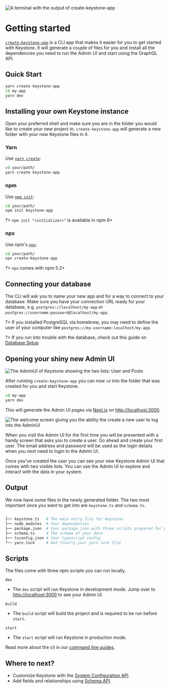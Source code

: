 
![A terminal with the output of create-keystone-app](/assets/tutorials/getting-started/cover.svg)

# Getting started

[`create-keystone-app`](https://github.com/keystonejs/create-keystone-app) is a CLI app that makes it easier for you to get started with Keystone.
It will generate a couple of files for you and install all the dependencies you need to run the Admin UI and start using the GraphQL API.

## Quick Start

```sh
yarn create keystone-app
cd my-app
yarn dev
```

## Installing your own Keystone instance

Open your preferred shell and make sure you are in the folder you would like to create your new project in.
`create-keystone-app` will generate a new folder with your new Keystone files in it.

### Yarn

Use [`yarn create`](https://classic.yarnpkg.com/en/docs/cli/create/):

```sh
cd your/path/
yarn create keystone-app
```

### npm

Use [`npm init`](https://docs.npmjs.com/cli/v7/commands/npm-init):

```sh
cd your/path/
npm init keystone-app
```

?> `npm init "<initializer>"` is available in npm 6+

### npx

Use npm's [`npx`](https://docs.npmjs.com/cli/v7/commands/npx):

```sh
cd your/path/
npx create-keystone-app
```

?> `npx` comes with npm 5.2+

## Connecting your database

The CLI will ask you to name your new app and for a way to connect to your database.
Make sure you have your connection URL ready for your database, e.g. `postgres://localhost/my-app` or `postgres://username:password@localhost/my-app`.

?> If you installed PostgreSQL via homebrew, you may need to define the user of your computer like `postgres://my-username:localhost/my-app`.

?> If you run into trouble with the database, check out this guide on [Database Setup](https://www.keystonejs.com/quick-start/adapters)

## Opening your shiny new Admin UI

![The AdminUI of Keystone showing the two lists: User and Posts](/assets/tutorials/getting-started/adminui.png)

After running `create-keystone-app` you can now `cd` into the folder that was created for you and start Keystone.

```sh
cd my-app
yarn dev
```

This will generate the Admin UI pages via [Next.js](https://nextjs.org/) on [http://localhost:3000](http://localhost:3000).

![The welcome screen giving you the ability the create a new user to log into the AdminUI](/assets/tutorials/getting-started/welcome-screen.png)

When you visit the Admin UI for the first time you will be presented with a handy screen that asks you to create a user.
Go ahead and create your first user.
The email address and password will be used as the login details when you next need to login to the Admin UI.

Once you've created the user you can see your new Keystone Admin UI that comes with two visible lists.
You can use the Admin UI to explore and interact with the data in your system.

## Output

We now have some files in the newly generated folder. The two most important once you want to get into are `keystone.ts` and `schema.ts`.

```sh
.
├── keystone.ts   # The main entry file for Keystone
├── node_modules  # Your dependencies
├── package.json  # Your package.json with three scripts prepared for you
├── schema.ts     # The schema of your data
├── tsconfig.json # Your typescript config
└── yarn.lock     # And finally your yarn lock file
```

## Scripts

The files come with three npm scripts you can run locally.

`dev`

- The `dev` script will run Keystone in development mode.
  Jump over to [http://localhost:3000](http://localhost:3000) to see your Admin UI.

`build`

- The `build` script will build the project and is required to be run before `start`.

`start`

- The `start` script will run Keystone in production mode.

Read more about the cli in our [command line guides](/guides/cli).

## Where to next?

- Customize Keystone with the [System Configuration API](/apis/config).
- Add fields and relationships using [Schema API](/apis/schema).

